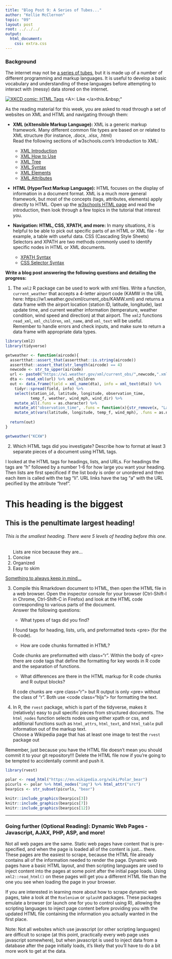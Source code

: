```yaml
---
title: "Blog Post 9: A Series of Tubes..."
author: "Kellie McClernon"
topic: "09"
layout: post
root: ../../../
output: 
  html_document: 
    css: extra.css
---
```


### Background

The internet may not be [a series of tubes](https://en.wikipedia.org/wiki/Series_of_tubes), but it is made up of a number of different programming and markup languages. It is useful to develop a basic vocabulary and understanding of these languages before attempting to interact with (messy) data stored on the internet. 

<div class="click-to-top">
<a href="https://www.xkcd.com/1144/"><img src="https://imgs.xkcd.com/comics/tags.png" alt="XKCD comic: HTML Tags" /></a>
<span>\<A\>: Like \</a\>this.\&nbsp;"</span>
</div>

As the reading material for this week, you are asked to read through a set of websites on XML and HTML and navigating through them:

- **XML (eXtensible Markup Language):**
XML is a generic markup framework. Many different common file types are based on or related to XML structure (for instance, .docx, .xlsx, .html) <bR>
Read the following sections of w3schools.com's Introduction to XML:

    - [XML Introduction](https://www.w3schools.com/xml/xml_whatis.asp)
    - [XML How to Use](https://www.w3schools.com/xml/xml_usedfor.asp)
    - [XML Tree](https://www.w3schools.com/xml/xml_tree.asp)
    - [XML Syntax](https://www.w3schools.com/xml/xml_syntax.asp)
    - [XML Elements](https://www.w3schools.com/xml/xml_elements.asp)
    - [XML Attributes](https://www.w3schools.com/xml/xml_attributes.asp)

- **HTML (HyperText Markup Language):** HTML focuses on the display of information in a document format. XML is a much more general framework, but most of the concepts (tags, attributes, elements) apply directly to HTML. Open up the [w3schools HTML page](https://www.w3schools.com/html/default.asp) and read the introduction, then look through a few topics in the tutorial that interest you. 

- **Navigation: HTML, CSS, XPATH, and more:** In many situations, it is helpful to be able to pick out specific parts of an HTML or XML file - for example, a table with useful data. CSS (Cascading Style Sheets) Selectors and XPATH are two methods commonly used to identify specific nodes in HTML or XML documents. 

    - [XPATH Syntax](https://www.w3schools.com/xml/xpath_syntax.asp)
    - [CSS Selector Syntax](https://www.w3schools.com/cssref/css_selectors.asp)

**Write a blog post answering the following questions and detailing the progress: **

1. The `xml2` R package can be used to work with xml files. Write a function, `current_weather` that accepts a 4-letter airport code (KAMW in the URL here: https://w1.weather.gov/xml/current_obs/KAMW.xml) and returns a data frame with the airport location (station ID, latitude, longitude), last update time, and current weather information (temperature, weather condition, wind speed and direction) at that airport. The `xml2` functions `read_xml`, `xml_children`, `xml_name`, and `xml_text` will be useful. Remember to handle errors and check inputs, and make sure to return a data frame with appropriate data types. 

```r
library(xml2)
library(tidyverse)

getweather <- function(aircode){
  assertthat::assert_that(assertthat::is.string(aircode))
  assertthat::assert_that(str_length(aircode) == 4)
  newcode <- str_to_upper(aircode)
  url <- paste0("https://w1.weather.gov/xml/current_obs/",newcode,".xml")
  dta <- read_xml(url) %>% xml_children
  out <- data.frame(field = xml_name(dta), info = xml_text(dta)) %>% 
    tidyr::spread(field, info) %>% 
    select(station_id, latitude, longitude, observation_time, 
           temp_f, weather, wind_mph, wind_dir) %>%
    mutate_all(.funs = as.character) %>%
    mutate_at("observation_time", .funs = function(x){str_remove(x, "Last Updated on ")}) %>%
    mutate_at(vars(latitude, longitude, temp_f, wind_mph), .funs = as.numeric)
    
  return(out)
}

getweather("KCXW")
```

2. Which HTML tags did you investigate? Describe how to format at least 3 separate pieces of a document using HTML tags.  

I looked at the HTML tags for headings, lists, and URLs. For headings the tags are "h" followed by a number 1-6 for how large you want your heading. Then lists are first specificed if the list body is order or unordered and then each item is called with the tag "li". URL links have the tag "a" with the URL pecified by the attribute "href".  

<h1> This heading is the biggest </h1>
<h2> This is the penultimate largest heading! </h2>
<h6> This is the smallest heading. There were 5 levels of heading before this one. </h6>

<ol>Lists are nice because they are...
  <li>Concise</li>
  <li>Organized</li>
  <li>Easy to skim</li>
</ol>

<a href="https://xkcd.com/87/">Something to always keep in mind...</a>

3. Compile this Rmarkdown document to HTML, then open the HTML file in a web browser. Open the inspector console for your browser (Ctrl-Shift-I in Chrome, Ctrl-Shift-C in Firefox) and look at the HTML code corresponding to various parts of the document. <br>
Answer the following questions:

    - What types of tags did you find? 
    
    I found tags for heading, lists, urls, and preformatted texts \<pre> (for the R-code).

    - How are code chunks formatted in HTML? 
    
    Code chunks are preformatted with class="r". Within the body of \<pre> there are code tags that define the formatting for key words in R code and the separation of functions.

    - What differences are there in the HTML markup for R code chunks and R output blocks? 
    
    R code chunks are \<pre class="r"> but R output is only \<pre> without the class of "r". Both use \<code class="hljs"> for formatting the text.  
    
4. In R, the `rvest` package, which is part of the tidyverse, makes it (relatively) easy to pull specific pieces from structured documents. The `html_nodes` function selects nodes using either xpath or css, and additional functions such as `html_attrs`, `html_text`, and `html_table` pull information out of the markup text.<br>
Choose a Wikipedia page that has at least one image to test the `rvest` package out

Remember, just because you have the HTML file doesn't mean you should commit it to your git repository!!! Delete the HTML file now if you're going to be tempted to accidentally commit and push it.

```r
library(rvest)

polar <- read_html("https://en.wikipedia.org/wiki/Polar_bear")
picurls <- polar %>% html_nodes("img") %>% html_attr("src")
bearpics <- str_subset(picurls, "bear")

knitr::include_graphics(bearpics[3])
knitr::include_graphics(bearpics[7])
knitr::include_graphics(bearpics[12])
```

---

### Going further (Optional Reading): Dynamic Web Pages - Javascript, AJAX, PHP, ASP, and more!

Not all web pages are the same. Static web pages have content that is pre-specified, and when the page is loaded all of the content is just... there. These pages are the easiest to scrape, because the HTML file already contains all of the information needed to render the page. Dynamic web pages have a basic HTML layout, and then scripting languages are used to inject content into the pages at some point after the initial page loads. Using `xml2::read_html()` on these pages will get you a different HTML file than the one you see when loading the page in your browser. 

If you are interested in learning more about how to scrape dynamic web pages, take a look at the `Rselenium` or `splashR` packages. These packages emulate a browser (or launch one for you to control using R), allowing the scripting languages to inject page content before providing you with the updated HTML file containing the information you actually wanted in the first place.

Note: Not all websites which use javascript (or other scripting languages) are difficult to scrape (at this point, practically every web page uses javascript somewhere), but when javascript is used to inject data from a database after the page initially loads, it's likely that you'll have to do a bit more work to get at the data. 
